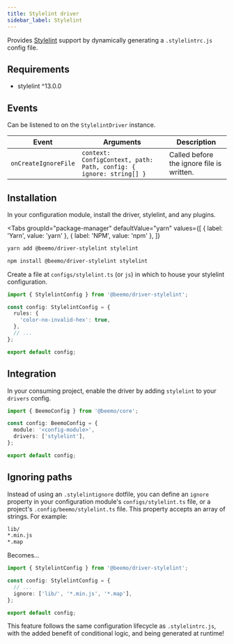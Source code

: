 ```yaml
---
title: Stylelint driver
sidebar_label: Stylelint
---
```



Provides [Stylelint](https://stylelint.io/) support by dynamically generating a `.stylelintrc.js`
config file.

## Requirements

- stylelint ^13.0.0

## Events

Can be listened to on the `StylelintDriver` instance.

| Event                | Arguments                                                          | Description                               |
| -------------------- | ------------------------------------------------------------------ | ----------------------------------------- |
| `onCreateIgnoreFile` | `context: ConfigContext, path: Path, config: { ignore: string[] }` | Called before the ignore file is written. |

## Installation

In your configuration module, install the driver, stylelint, and any plugins.

<Tabs
  groupId="package-manager"
  defaultValue="yarn"
  values={[
    { label: 'Yarn', value: 'yarn' },
    { label: 'NPM', value: 'npm' },
  ]}
>
  <TabItem value="yarn">

```bash
yarn add @beemo/driver-stylelint stylelint
```

  </TabItem>
  <TabItem value="npm">

```bash
npm install @beemo/driver-stylelint stylelint
```

  </TabItem>
</Tabs>

Create a file at `configs/stylelint.ts` (or `js`) in which to house your stylelint configuration.

```ts title="configs/stylelint.ts"
import { StylelintConfig } from '@beemo/driver-stylelint';

const config: StylelintConfig = {
  rules: {
    'color-no-invalid-hex': true,
  },
  // ...
};

export default config;
```

## Integration

In your consuming project, enable the driver by adding `stylelint` to your `drivers` config.

```ts title=".config/beemo.ts"
import { BeemoConfig } from '@beemo/core';

const config: BeemoConfig = {
  module: '<config-module>',
  drivers: ['stylelint'],
};

export default config;
```

## Ignoring paths

Instead of using an `.stylelintignore` dotfile, you can define an `ignore` property in your
configuration module's `configs/stylelint.ts` file, or a project's `.config/beemo/stylelint.ts`
file. This property accepts an array of strings. For example:

```bash title=".stylelintignore"
lib/
*.min.js
*.map
```

Becomes...

```ts title=".config/beemo/stylelint.ts"
import { StylelintConfig } from '@beemo/driver-stylelint';

const config: StylelintConfig = {
  // ...
  ignore: ['lib/', '*.min.js', '*.map'],
};

export default config;
```

This feature follows the same configuration lifecycle as `.stylelintrc.js`, with the added benefit
of conditional logic, and being generated at runtime!
